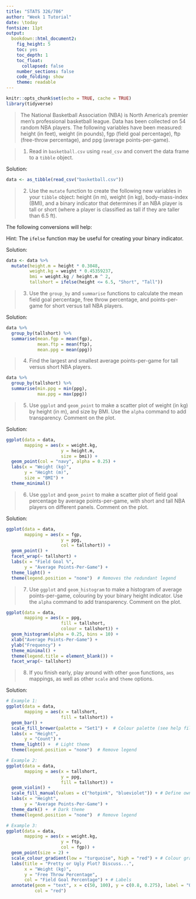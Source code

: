 ---
title: "STATS 326/786"
author: "Week 1 Tutorial"
date: \today
fontsize: 11pt
output:
  bookdown::html_document2:
    fig_height: 5
    toc: yes
    toc_depth: 1
    toc_float:
      collapsed: false
    number_sections: false
    code_folding: show
    theme: readable
---

```{r setup, include=FALSE}
knitr::opts_chunk$set(echo = TRUE, cache = TRUE)
library(tidyverse)
```



> The National Basketball Association (NBA) is North America's premier men's professional basketball league.  Data has been collected on 54 random NBA players.  The following variables have been measured: height (in feet), weight (in pounds), fgp (field goal percentage), ftp (free-throw percentage), and ppg (average points-per-game).

> 1. Read in `basketball.csv` using `read_csv` and convert the data frame to a `tibble` object.

Solution:

```{r, message = FALSE}
data <- as_tibble(read_csv("basketball.csv"))
```

> 2. Use the `mutate` function to create the following new variables in your `tibble` object: height (in m), weight (in kg), body-mass-index (BMI), and a binary indicator that determines if an NBA player is tall or short (where a player is classified as tall if they are taller than 6.5 ft).

The following conversions will help:

\begin{eqnarray*}
\text{height (m)} &=& \text{height (ft)} \times 0.3048 \\
\text{weight (kg)} &=& \text{weight (lb)} \times 0.45359237 \\
\text{bmi} &=& \frac{\text{weight (kg)}}{\text{height (m)}^2}
\end{eqnarray*}

Hint: The `ifelse` function may be useful for creating your binary indicator.

Solution:

```{r}
data <- data %>%
  mutate(height.m = height * 0.3048,
         weight.kg = weight * 0.45359237,
         bmi = weight.kg / height.m ^ 2, 
         tallshort = ifelse(height <= 6.5, "Short", "Tall"))
```

> 3. Use the `group_by` and `summarise` functions to calculate the mean field goal percentage, free throw percentage, and points-per-game for short versus tall NBA players.  

Solution:

```{r}
data %>%
  group_by(tallshort) %>%
  summarise(mean.fgp = mean(fgp),
            mean.ftp = mean(ftp),
            mean.ppg = mean(ppg))
```

> 4. Find the largest and smallest average points-per-game for tall versus short NBA players.  

```{r}
data %>%
  group_by(tallshort) %>%
  summarise(min.ppg = min(ppg),
            max.ppg = max(ppg))
```

> 5. Use `ggplot` and `geom_point` to make a scatter plot of weight (in kg) by height (in m), and size by BMI. Use the `alpha` command to add transparency.  Comment on the plot.  

Solution:

```{r}
ggplot(data = data,
       mapping = aes(x = weight.kg,
                     y = height.m,
                     size = bmi)) +
  geom_point(col = "navy", alpha = 0.25) +
  labs(x = "Weight (kg)",
       y = "Height (m)",
       size = "BMI") + 
  theme_minimal()
```


> 6. Use `ggplot` and `geom_point` to make a scatter plot of field goal percentage by average points-per-game, with short and tall NBA players on different panels.  Comment on the plot.  

Solution:

```{r}
ggplot(data = data,
       mapping = aes(x = fgp,
                     y = ppg,
                     col = tallshort)) +
  geom_point() +
  facet_wrap(~ tallshort) +
  labs(x = "Field Goal %",
       y = "Average Points-Per-Game") + 
  theme_light() + 
  theme(legend.position = "none")  # Removes the redundant legend
```


> 7. Use `ggplot` and `geom_histogram` to make a histogram of average points-per-game, colouring by your binary height indicator.  Use the `alpha` command to add transparency.  Comment on the plot.

```{r}
ggplot(data = data,
       mapping = aes(x = ppg,
                     fill = tallshort,
                     colour = tallshort)) +
  geom_histogram(alpha = 0.25, bins = 10) +
  xlab("Average Points-Per-Game") +
  ylab("Frequency") +
  theme_minimal() +
  theme(legend.title = element_blank()) + 
  facet_wrap(~ tallshort)
```


> 8. If you finish early, play around with other `geom` functions, `aes` mappings, as well as other `scale` and `theme` options.

Solution:

```{r}
# Example 1: 
ggplot(data = data, 
       mapping = aes(x = tallshort,
                     fill = tallshort)) +
  geom_bar() + 
  scale_fill_brewer(palette = "Set1") +  # Colour palette (see help file for others)
  labs(x = "Height",
       y = "Count") +
  theme_light() +  # Light theme
  theme(legend.position = "none")  # Remove legend

# Example 2: 
ggplot(data = data,
       mapping = aes(x = tallshort,
                     y = ppg,
                     fill = tallshort)) +
  geom_violin() + 
  scale_fill_manual(values = c("hotpink", "blueviolet")) + # Define own colours
  labs(x = "Height",
       y = "Average Points-Per-Game") +
  theme_dark() +  # Dark theme
  theme(legend.position = "none")  # Remove legend

# Example 3: 
ggplot(data = data,
       mapping = aes(x = weight.kg, 
                     y = ftp,
                     col = fgp)) +
  geom_point(size = 2) + 
  scale_colour_gradient(low = "turquoise", high = "red") + # Colour gradient
  labs(title = "Pretty or Ugly Plot? Discuss...",
       x = "Weight (kg)",
       y = "Free Throw Percentage",
       col = "Field Goal Percentage") + # Labels 
  annotate(geom = "text", x = c(50, 100), y = c(0.8, 0.275), label = "Outlier?",
           col = "red") 

```